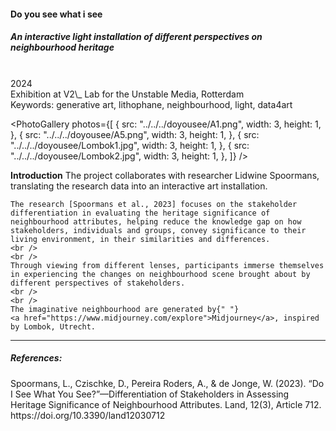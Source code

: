 
<TextLayout>
  <h4>Do you see what i see</h4>
  <h5>
    An interactive light installation of different perspectives on neighbourhood
    heritage
  </h5>
  <br />
  2024 <br />
  Exhibition at V2\_ Lab for the Unstable Media, Rotterdam
  <br />
  Keywords: generative art, lithophane, neighbourhood, light, data4art
</TextLayout>

<PhotoGallery
  photos={[
    {
      src: "../../../doyousee/A1.png",
      width: 3,
      height: 1,
    },
    {
      src: "../../../doyousee/A5.png",
      width: 3,
      height: 1,
    },
    {
      src: "../../../doyousee/Lombok1.jpg",
      width: 3,
      height: 1,
    },
    {
      src: "../../../doyousee/Lombok2.jpg",
      width: 3,
      height: 1,
    },
  ]}
/>

<TextLayout>
  <b>Introduction</b>
  <Text>
    The project collaborates with researcher Lidwine Spoormans, translating the research data into an interactive art installation. 
    
    The research [Spoormans et al., 2023] focuses on the stakeholder differentiation in evaluating the heritage significance of neighbourhood attributes, helping reduce the knowledge gap on how stakeholders, individuals and groups, convey significance to their living environment, in their similarities and differences.
    <br />
    <br />
    Through viewing from different lenses, participants immerse themselves in experiencing the changes on neighbourhood scene brought about by different perspectives of stakeholders.
    <br />
    <br />
    The imaginative neighbourhood are generated by{" "}
    <a href="https://www.midjourney.com/explore">Midjourney</a>, inspired by Lombok, Utrecht.

  </Text>
</TextLayout>

<Gap margin={100} />
<hr />

##### References:

<div>
  Spoormans, L., Czischke, D., Pereira Roders, A., & de Jonge, W. (2023). “Do I
  See What You See?”—Differentiation of Stakeholders in Assessing Heritage
  Significance of Neighbourhood Attributes. Land, 12(3), Article 712.
  https://doi.org/10.3390/land12030712
</div>
